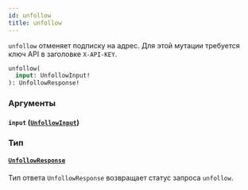 ```yaml
---
id: unfollow
title: unfollow
---
```



`unfollow` отменяет подписку на адрес. Для этой мутации требуется ключ API в заголовке `X-API-KEY`.

```graphql
unfollow(
  input: UnfollowInput!
): UnfollowResponse!
```


### Аргументы

#### `input` ([`UnfollowInput`](/reference/inputs/unfollow-input))




### Тип

#### [`UnfollowResponse`](/reference/objects/unfollow-response) 

Тип ответа `UnfollowResponse`  возвращает статус запроса `unfollow`.




